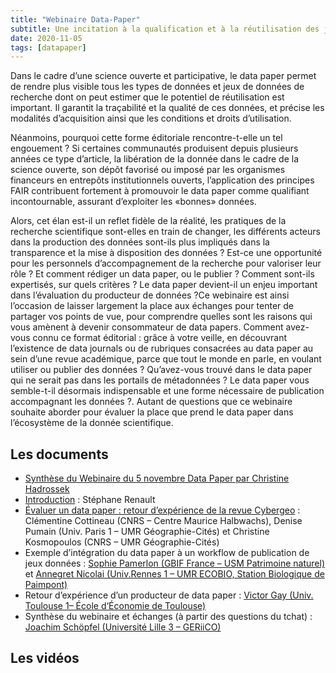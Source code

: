 ```yaml
---
title: "Webinaire Data-Paper"
subtitle: Une incitation à la qualification et à la réutilisation des jeux de données
date: 2020-11-05
tags: [datapaper]
---
```


Dans le cadre d’une science ouverte et participative, le data paper permet de rendre plus visible tous les types de données et jeux de
données de recherche dont on peut estimer que le potentiel de réutilisation est important. Il garantit la traçabilité et la qualité de ces données, et précise les modalités d’acquisition ainsi que les conditions et droits d’utilisation.

Néanmoins, pourquoi cette forme éditoriale rencontre-t-elle un tel engouement ? Si certaines communautés produisent depuis plusieurs
années ce type d’article, la libération de la donnée dans le cadre de la science ouverte, son dépôt favorisé ou imposé par les organismes
financeurs en entrepôts institutionnels ouverts, l’application des principes FAIR contribuent fortement à promouvoir le data paper
comme qualifiant incontournable, assurant d’exploiter les «bonnes» données.

Alors, cet élan est-il un reflet fidèle de la réalité, les pratiques de la recherche scientifique sont-elles en train de changer, les
différents acteurs dans la production des données sont-ils plus impliqués dans la transparence et la mise à disposition des données
? Est-ce une opportunité pour les personnels d’accompagnement de la recherche pour valoriser leur rôle ? Et comment rédiger un data
paper, ou le publier ? Comment sont-ils expertisés, sur quels critères ? Le data paper devient-il un enjeu important dans
l’évaluation du producteur de données ?Ce webinaire est ainsi l'occasion de laisser largement la place aux échanges pour tenter
de partager vos points de vue, pour comprendre quelles sont les raisons qui vous amènent à devenir consommateur de data papers.
Comment avez-vous connu ce format éditorial : grâce à votre veille, en découvrant l'existence de data journals ou de rubriques consacrées
au data paper au sein d'une revue académique, parce que tout le monde en parle, en voulant utiliser ou publier des données ?
Qu'avez-vous trouvé dans le data paper qui ne serait pas dans les portails de métadonnées ? Le data paper vous semble-t-il désormais
indispensable et une forme nécessaire de publication accompagnant les données ?. Autant de questions que ce webinaire souhaite aborder
pour évaluer la place que prend le data paper dans l’écosystème de la donnée scientifique.

## Les documents

* [Synthèse du Webinaire du 5 novembre Data Paper par Christine Hadrossek](Christine%20Hadrossek%20-%20Synth%C3%A8se%20webinaire%20du%205%20novembre%20Data%20Paper.pdf)
* [Introduction](Introduction_Stephane_Renault.pdf) : Stéphane Renault
* [Évaluer un data paper : retour d'expérience de la revue Cybergeo](Cybergeo_Denise_Pumain_Clementine_Cottineau_Christine_Kosmopoulos.pdf) : Clémentine Cottineau (CNRS – Centre Maurice Halbwachs), Denise Pumain (Univ. Paris 1 – UMR Géographie-Cités) et Christine Kosmopoulos (CNRS – UMR Géographie-Cités)
* Exemple d’intégration du data paper à un workflow de publication de jeux données : [Sophie Pamerlon (GBIF France – USM Patrimoine naturel)](GBIF_IPT_Sophie_Pamerlon.pdf) et [Annegret Nicolai (Univ.Rennes 1 – UMR ECOBIO, Station Biologique de Paimpont)](BioBlitzSBP_Annegret_Nicolai.pdf)
* Retour d’expérience d’un producteur de data paper : [Victor Gay (Univ. Toulouse 1– École d‘Économie de Toulouse)](REX_TRFGIS_Victor_Gay.pdf)
* Synthèse du webinaire et échanges (à partir des questions du tchat) : [Joachim Schöpfel (Université Lille 3 – GERiiCO)](Synthese_Joachim_Schopfel.pdf)
 
## Les vidéos
